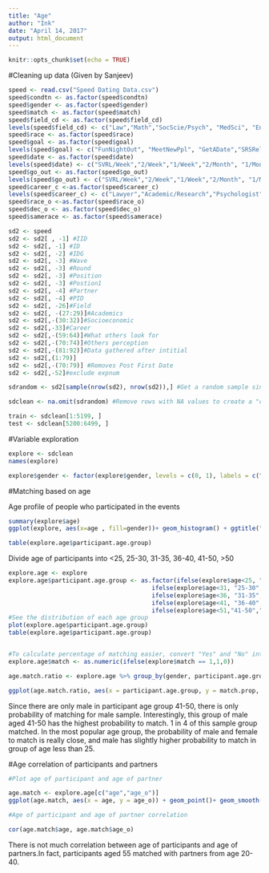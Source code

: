 ---
title: "Age"
author: "Ink"
date: "April 14, 2017"
output: html_document
---

```{r setup, include=FALSE}
knitr::opts_chunk$set(echo = TRUE)
```

#Cleaning up data (Given by Sanjeev)
```{r}
speed <- read.csv("Speed Dating Data.csv")
speed$condtn <- as.factor(speed$condtn)
speed$gender <- as.factor(speed$gender)
speed$match <- as.factor(speed$match)
speed$field_cd <- as.factor(speed$field_cd)
levels(speed$field_cd) <- c("Law","Math","SocScie/Psych", "MedSci", "Engineering", "English", "History", "Business", "Education", "Bio","SocialWork","Undergrad", "PoliSci", "Film","FineArts","Lang","Architecture","Other")
speed$race <- as.factor(speed$race)
speed$goal <- as.factor(speed$goal)
levels(speed$goal) <- c("FunNightOut", "MeetNewPpl", "GetADate","SRSRelationship", "ToSayIDidIt","Other")
speed$date <- as.factor(speed$date)
levels(speed$date) <- c("SVRL/Week","2/Week","1/Week","2/Month", "1/Month", "SVRL/Year", "AlmostNever")
speed$go_out <- as.factor(speed$go_out)
levels(speed$go_out) <- c("SVRL/Week","2/Week","1/Week","2/Month", "1/Month", "SVRL/Year", "AlmostNever")
speed$career_c <-as.factor(speed$career_c)
levels(speed$career_c) <- c("Lawyer","Academic/Research","Psychologist","DocMed", "Engineer", "Entertainment", "Banking/Consulting", "RealEstate","IntlAffairs","Undecided","SocialWork","SpeechPath","Politics", "ProSports", "Other", "Journalism", "Architecture")
speed$race_o <-as.factor(speed$race_o) 
speed$dec_o <- as.factor(speed$dec_o)
speed$samerace <- as.factor(speed$samerace)

sd2 <- speed
sd2 <- sd2[ , -1] #IID  
sd2 <- sd2[, -1] #ID  
sd2 <- sd2[, -2] #IDG
sd2 <- sd2[, -3] #Wave
sd2 <- sd2[, -3] #Round
sd2 <- sd2[, -3] #Position
sd2 <- sd2[, -3] #Postion1
sd2 <- sd2[, -4] #Partner 
sd2 <- sd2[, -4] #PID
sd2 <- sd2[, -26]#Field
sd2 <- sd2[, -(27:29)]#Academics
sd2 <- sd2[,-(30:32)]#Socioeconomic 
sd2 <- sd2[,-33]#Career
sd2 <- sd2[,-(59:64)]#What others look for
sd2 <- sd2[,-(70:74)]#Others perception
sd2 <- sd2[,-(81:92)]#Data gathered after intitial
sd2 <- sd2[,(1:79)]
sd2 <- sd2[,-(70:79)] #Removes Post First Date
sd2 <- sd2[,-52]#exclude expnum

sdrandom <- sd2[sample(nrow(sd2), nrow(sd2)),] #Get a random sample since the data is organized by participant

sdclean <- na.omit(sdrandom) #Remove rows with NA values to create a "clean" set

train <- sdclean[1:5199, ]
test <- sdclean[5200:6499, ]
```

#Variable exploration
```{r}
explore <- sdclean
names(explore)

explore$gender <- factor(explore$gender, levels = c(0, 1), labels = c("Female", "Male"))


```

#Matching based on age

Age profile of people who participated in the events
```{r}
summary(explore$age)
ggplot(explore, aes(x=age , fill=gender))+ geom_histogram() + ggtitle("Age Distribution") + xlab("Participant Age Group")

table(explore.age$participant.age.group)
```

Divide age of participants into <25, 25-30, 31-35, 36-40, 41-50, >50
```{r}
explore.age <- explore
explore.age$participant.age.group <- as.factor(ifelse(explore$age<25, "<25",
                                        ifelse(explore$age<31, "25-30", 
                                        ifelse(explore$age<36, "31-35",
                                        ifelse(explore$age<41, "36-40",
                                        ifelse(explore$age<51,"41-50",">50"))))))
#See the distribution of each age group
plot(explore.age$participant.age.group)
table(explore.age$participant.age.group)


#To calculate percentage of matching easier, convert "Yes" and "No" into numerical value 0,1
explore.age$match <- as.numeric(ifelse(explore$match == 1,1,0))

age.match.ratio <- explore.age %>% group_by(gender, participant.age.group) %>% summarise(match.prop = mean(match))

ggplot(age.match.ratio, aes(x = participant.age.group, y = match.prop, fill = gender)) + geom_col(position = "dodge")+ ylab("Matching Probability") + xlab("Participant Age Group")
```


Since there are only male in participant age group 41-50, there is only probability of matching for male sample. Interestingly, this group of male aged 41-50 has the highest probability to match. 1 in 4 of this sample group matched. In the most popular age group, the probability of male and female to match is really close, and male has slightly higher probability to match in group of age less than 25.

#Age correlation of participants and partners
```{r}
#Plot age of participant and age of partner 

age.match <- explore.age[c("age","age_o")]
ggplot(age.match, aes(x = age, y = age_o)) + geom_point()+ geom_smooth(method=lm) +ylab("Age of Partner")+ xlab("Age of Participant")+ggtitle("Age Match Plot")

#Age of participant and age of partner correlation

cor(age.match$age, age.match$age_o)
```

There is not much correlation between age of participants and age of partners.In fact, participants aged 55 matched with partners from age 20-40.
